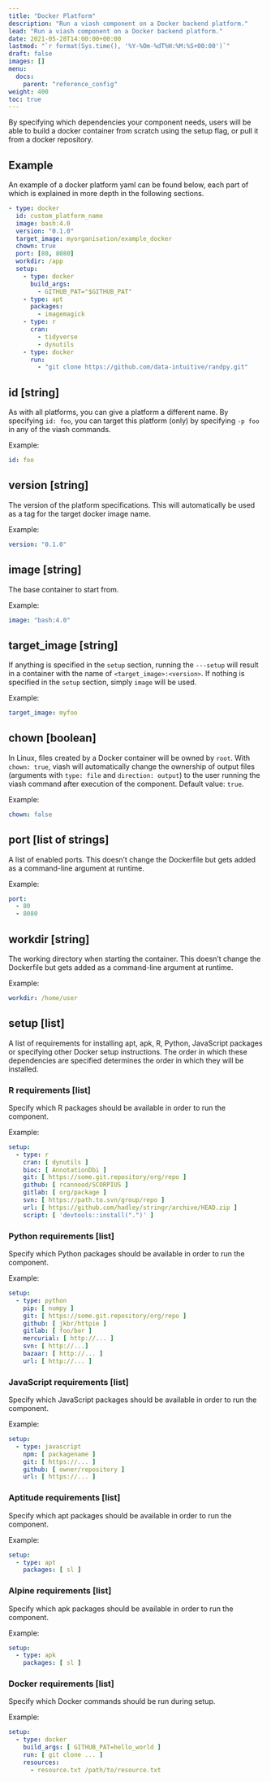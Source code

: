 ```yaml
---
title: "Docker Platform"
description: "Run a viash component on a Docker backend platform."
lead: "Run a viash component on a Docker backend platform."
date: 2021-05-28T14:00:00+00:00
lastmod: "`r format(Sys.time(), '%Y-%Om-%dT%H:%M:%S+00:00')`"
draft: false
images: []
menu:
  docs:
    parent: "reference_config"
weight: 400
toc: true
---
```



By specifying which dependencies your component needs, users will be able to build 
a docker container from scratch using the setup flag, or pull it from a docker repository.

## Example
An example of a docker platform yaml can be found below, each part of which is explained in more depth in the following sections. 

```yaml
- type: docker
  id: custom_platform_name
  image: bash:4.0
  version: "0.1.0"
  target_image: myorganisation/example_docker
  chown: true
  port: [80, 8080]
  workdir: /app
  setup:
    - type: docker
      build_args: 
        - GITHUB_PAT="$GITHUB_PAT"
    - type: apt
      packages:
        - imagemagick
    - type: r
      cran:
        - tidyverse
        - dynutils
    - type: docker
      run: 
        - "git clone https://github.com/data-intuitive/randpy.git"
```


## id [string] {#id}
As with all platforms, you can give a platform a different name. By specifying `id: foo`, you can target this platform (only) by specifying `-p foo` in any of the viash commands.

Example:
```yaml
id: foo
```

## version [string] {#version}
The version of the platform specifications. This will automatically be used as a tag for the target docker image name.

Example:
```yaml
version: "0.1.0"
```

## image [string] {#image}
The base container to start from.

Example:
```yaml
image: "bash:4.0"
```

## target_image [string] {#target_image}
If anything is specified in the `setup` section, running the `---setup` will result in a container with the name of `<target_image>:<version>`.
If nothing is specified in the `setup` section, simply `image` will be used. 

Example:
```yaml
target_image: myfoo
```

## chown [boolean] {#chown}
In Linux, files created by a Docker container will be owned by `root`. 
With `chown: true`, viash will automatically change the ownership of output files 
(arguments with `type: file` and `direction: output`) to the user running the viash command
after execution of the component. Default value: `true`.

Example:
```yaml
chown: false
```

## port [list of strings] {#port}
A list of enabled ports. This doesn't change the
Dockerfile but gets added as a command-line argument at runtime.

Example:
```yaml
port:
  - 80
  - 8080
```

## workdir [string] {#workdir}
The working directory when starting the container. This doesn't change the
Dockerfile but gets added as a command-line argument at runtime.

Example:
```yaml
workdir: /home/user
```

## setup [list] {#setup}
A list of requirements for installing apt, apk, R, Python, JavaScript packages or 
specifying other Docker setup instructions.
The order in which these dependencies are specified determines the order in which they will
be installed.

### R requirements [list] {#r-reqs}
Specify which R packages should be available in order to run the component.

Example:
```yaml
setup: 
  - type: r
    cran: [ dynutils ]
    bioc: [ AnnotationDbi ]
    git: [ https://some.git.repository/org/repo ]
    github: [ rcannood/SCORPIUS ]
    gitlab: [ org/package ]
    svn: [ https://path.to.svn/group/repo ]
    url: [ https://github.com/hadley/stringr/archive/HEAD.zip ]
    script: [ 'devtools::install(".")' ]
```

### Python requirements [list] {#py-reqs}
Specify which Python packages should be available in order to run the component.

Example: 
```yaml
setup:
  - type: python
    pip: [ numpy ]
    git: [ https://some.git.repository/org/repo ]
    github: [ jkbr/httpie ]
    gitlab: [ foo/bar ]
    mercurial: [ http://... ]
    svn: [ http://...]
    bazaar: [ http://... ]
    url: [ http://... ]
```

### JavaScript requirements [list] {#js-reqs}
Specify which JavaScript packages should be available in order to run the component.

Example: 
```yaml
setup:
  - type: javascript
    npm: [ packagename ]
    git: [ https://... ]
    github: [ owner/repository ]
    url: [ https://... ]
```

### Aptitude requirements [list] {#apt-reqs}
Specify which apt packages should be available in order to run the component.

Example: 
```yaml
setup:
  - type: apt
    packages: [ sl ]
```



### Alpine requirements [list] {#apt-reqs}
Specify which apk packages should be available in order to run the component.

Example: 
```yaml
setup:
  - type: apk
    packages: [ sl ]
```


### Docker requirements [list] {#apt-reqs}
Specify which Docker commands should be run during setup.

Example: 
```yaml
setup:
  - type: docker
    build_args: [ GITHUB_PAT=hello_world ]
    run: [ git clone ... ]
    resources: 
      - resource.txt /path/to/resource.txt
```


